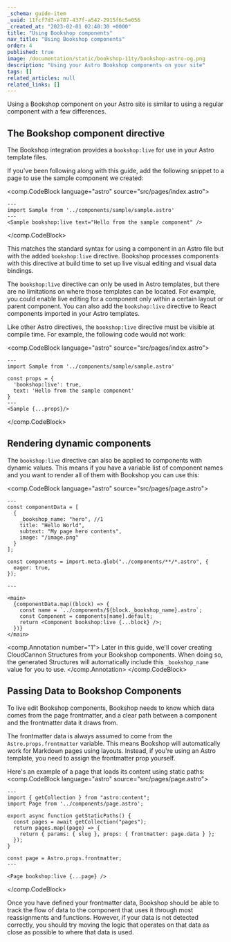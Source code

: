 ```yaml
---
_schema: guide-item
_uuid: 11fcf7d3-e787-437f-a542-2915f6c5e056
_created_at: "2023-02-01 02:40:30 +0000"
title: "Using Bookshop components"
nav_title: "Using Bookshop components"
order: 4
published: true
image: /documentation/static/bookshop-11ty/bookshop-astro-og.png
description: "Using your Astro Bookshop components on your site"
tags: []
related_articles: null
related_links: []
---
```


Using a Bookshop component on your Astro site is similar to using a regular component with a few differences.

## The Bookshop component directive

The Bookshop integration provides a `bookshop:live` for use in your Astro template files.

If you've been following along with this guide, add the following snippet
to a page to use the sample component we created:

<comp.CodeBlock language="astro" source="src/pages/index.astro">
```
---
import Sample from '../components/sample/sample.astro'
---
<Sample bookshop:live text="Hello from the sample component" />
```
</comp.CodeBlock>

This matches the standard syntax for using a component in an Astro file but with the added `bookshop:live` directive.
Bookshop processes components with this directive at build time to set up live visual editing and visual data bindings.

The `bookshop:live` directive can only be used in Astro templates, but there are no limitations on where those templates can be located.
For example, you could enable live editing for a component only within a certain layout or parent component. You can
also add the `bookshop:live` directive to React components imported in your Astro templates.

Like other Astro directives, the `bookshop:live` directive must be visible at compile time. For example, the following code would not work:

<comp.CodeBlock language="astro" source="src/pages/index.astro">
```
---
import Sample from '../components/sample/sample.astro'

const props = {
  'bookshop:live': true,
  text: 'Hello from the sample component'
}
---
<Sample {...props}/>
```
</comp.CodeBlock>

## Rendering dynamic components

The `bookshop:live` directive can also be applied to components with dynamic values.
This means if you have a variable list of component names and you want to render all of them
with Bookshop you can use this:

<comp.CodeBlock language="astro" source="src/pages/page.astro">
```
---
const componentData = [
  {
    _bookshop_name: "hero", //1
    title: "Hello World",
    subtext: "My page hero contents",
    image: "/image.png"
  }
];

const components = import.meta.glob("../components/**/*.astro", {
  eager: true,
});

---

<main>
  {componentData.map((block) => {
    const name = `../components/${block._bookshop_name}.astro`;
    const Component = components[name].default;
    return <Component bookshop:live {...block} />;
  })}
</main>

```
<comp.Annotation number="1">
  Later in this guide, we'll cover creating CloudCannon Structures from your Bookshop components.
  When doing so, the generated Structures will automatically include this `_bookshop_name` value for you to use.
</comp.Annotation>
</comp.CodeBlock>

## Passing Data to Bookshop Components

To live edit Bookshop components, Bookshop needs to know which data comes from the page frontmatter,
and a clear path between a component and the frontmatter data it draws from.

The frontmatter data is always assumed to come from the `Astro.props.frontmatter` variable. This means Bookshop
will automatically work for Markdown pages using layouts. Instead, if you're using an Astro template, you
need to assign the frontmatter prop yourself.

Here's an example of a page that loads its content using static paths:
<comp.CodeBlock language="astro" source="src/pages/page.astro">
```
---
import { getCollection } from "astro:content";
import Page from '../components/page.astro';

export async function getStaticPaths() {
  const pages = await getCollection("pages");
  return pages.map((page) => {
    return { params: { slug }, props: { frontmatter: page.data } };
  });
}

const page = Astro.props.frontmatter;
---

<Page bookshop:live {...page} />

```
</comp.CodeBlock>

Once you have defined your frontmatter data, Bookshop should be able to track the flow of
data to the component that uses it through most reassignments and functions. However,
if your data is not detected correctly, you should try moving the logic that operates on
that data as close as possible to where that data is used.